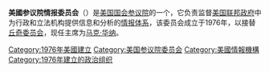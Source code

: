 {{Unreferenced|time=2020-10-28T09:05:15+00:00}}
{{Infobox legislature
|name              = 美國参议院情报委員會
|native_name       = {{small|US Senate Select Committee on Intelligence}}
|coa_pic           = [[File:Seal_of_the_United_States_Senate.svg|150px]]<br>[[File:United_States_Senate_Select_Committee_on_Intelligence.jpg|150px]]
|coa_caption       = 参议院院徽與参议院情报委员会徽章
|background_color  = #0052A4
|text_color        = #FFFFFF
|established='''設立'''：1976年
|leader1_type      = 主席
|leader1           = [[马克·沃纳|馬克·華納]]（{{DP}}）
|election1         = 2021年1月3日
|leader2_type      = 副主席
|leader2           = 
|election2         = 
|leader3_type      = 反對黨領袖
|leader3           = [[馬可·魯比歐|馬可·魯比歐]]（{{GOP}}）
|election3         = 2021年1月3日
|members           = 16席
|political_groups1 =
'''多數黨''' (8)<br />
* {{colorbox|#000095}} [[美國民主黨|民主黨]] (7)
* {{colorbox|#9999ff}} 无党籍 (1)
'''少數黨''' (8)<br />
* {{color box|red}} [[美國共和黨|共和黨]] (8)
|website           = {{url|intelligence.senate.gov}}
}}
'''美國参议院情报委员会'''（{{lang-en|United States Senate Select Committee on Intelligence}}）是[[美国国会|美国国会]][[美国参议院|参议院]]的一个{{link-en|專門及特設委員會|Select or special committee (United States Congress)|特設委员会}}，它负责监督[[美国联邦政府|美国联邦政府]]中为行政和立法机构提供信息和分析的[[美国情报体系|情报体系]]，该委员会成立于1976年，以接替[[丘奇委员会|丘奇委员会]]，现任主席为[[马克·沃纳|马克·华纳]]。

[[Category:1976年美國建立|Category:1976年美國建立]]
[[Category:美国参议院委员会|Category:美国参议院委员会]]
[[Category:美國情報機構|Category:美國情報機構]]
[[Category:1976年建立的政治组织|Category:1976年建立的政治组织]]